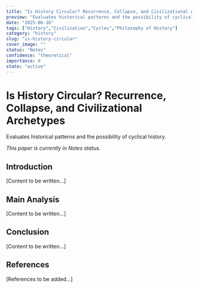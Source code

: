 ```yaml
---
title: "Is History Circular? Recurrence, Collapse, and Civilizational Archetypes"
preview: "Evaluates historical patterns and the possibility of cyclical history."
date: "2025-06-16"
tags: ["History","Civilization","Cycles","Philosophy of History"]
category: "history"
slug: "is-history-circular"
cover_image: ""
status: "Notes"
confidence: "theoretical"
importance: 8
state: "active"
---
```


# Is History Circular? Recurrence, Collapse, and Civilizational Archetypes

Evaluates historical patterns and the possibility of cyclical history.

*This paper is currently in Notes status.*

## Introduction

[Content to be written...]

## Main Analysis

[Content to be written...]

## Conclusion

[Content to be written...]

## References

[References to be added...]
